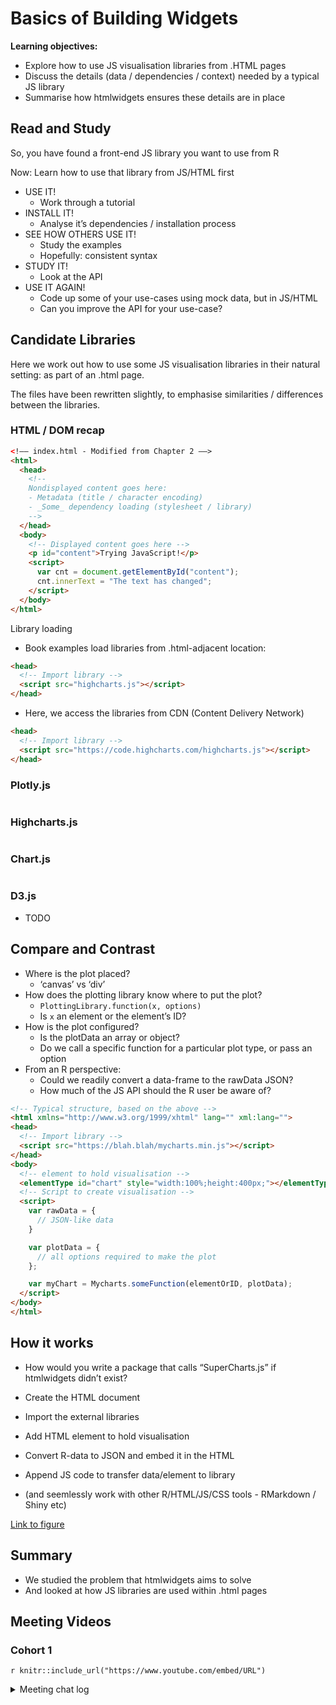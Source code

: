 # Basics of Building Widgets

**Learning objectives:**

- Explore how to use JS visualisation libraries from .HTML pages
- Discuss the details (data / dependencies / context) needed by a typical JS library
- Summarise how htmlwidgets ensures these details are in place

## Read and Study

So, you have found a front-end JS library you want to use from R

Now: Learn how to use that library from JS/HTML first

- USE IT!
  - Work through a tutorial

- INSTALL IT!
  - Analyse it's dependencies / installation process

- SEE HOW OTHERS USE IT!
  - Study the examples
  - Hopefully: consistent syntax

- STUDY IT!
  - Look at the API
  
- USE IT AGAIN!
  - Code up some of your use-cases using mock data, but in JS/HTML
  - Can you improve the API for your use-case?

## Candidate Libraries

Here we work out how to use some JS visualisation libraries in their natural setting: as part of
an .html page.

The files have been rewritten slightly, to emphasise similarities / differences between the
libraries.

### HTML / DOM recap

```html
<!–– index.html - Modified from Chapter 2 ––>
<html>
  <head>
    <!--
    Nondisplayed content goes here:
    - Metadata (title / character encoding)
    - _Some_ dependency loading (stylesheet / library)
    -->
  </head>
  <body>
    <!-- Displayed content goes here -->
    <p id="content">Trying JavaScript!</p>
    <script>
      var cnt = document.getElementById("content");
      cnt.innerText = "The text has changed";
    </script>
  </body>
</html>
```

Library loading

- Book examples load libraries from .html-adjacent location:

```html
<head>
  <!-- Import library -->
  <script src="highcharts.js"></script>
</head>
```

- Here, we access the libraries from CDN (Content Delivery Network)

```html
<head>
  <!-- Import library -->
  <script src="https://code.highcharts.com/highcharts.js"></script>
</head>
```

### Plotly.js

```r
```

### Highcharts.js

```r
```

### Chart.js

```r
```

### D3.js

- TODO

## Compare and Contrast

- Where is the plot placed?
  - 'canvas' vs 'div'

- How does the plotting library know where to put the plot?
  - `PlottingLibrary.function(x, options)`
  - Is `x` an element or the element's ID?

- How is the plot configured?
  - Is the plotData an array or object?
  - Do we call a specific function for a particular plot type, or pass an option

- From an R perspective:
  - Could we readily convert a data-frame to the rawData JSON?
  - How much of the JS API should the R user be aware of?

```html
<!-- Typical structure, based on the above -->
<html xmlns="http://www.w3.org/1999/xhtml" lang="" xml:lang="">
<head>
  <!-- Import library -->
  <script src="https://blah.blah/mycharts.min.js"></script>
</head>
<body>
  <!-- element to hold visualisation -->
  <elementType id="chart" style="width:100%;height:400px;"></elementType>
  <!-- Script to create visualisation -->
  <script>
    var rawData = {
      // JSON-like data
    }

    var plotData = {
      // all options required to make the plot
    };

    var myChart = Mycharts.someFunction(elementOrID, plotData);
  </script>
</body>
</html>
```

## How it works

- How would you write a package that calls "SuperCharts.js" if htmlwidgets didn't exist?

- Create the HTML document
- Import the external libraries
- Add HTML element to hold visualisation
- Convert R-data to JSON and embed it in the HTML
- Append JS code to transfer data/element to library

- (and seemlessly work with other R/HTML/JS/CSS tools - RMarkdown / Shiny etc)

[Link to figure](https://book.javascript-for-r.com/widgets-basics.html#widgets-basics-inner-workings)

## Summary

- We studied the problem that htmlwidgets aims to solve
- And looked at how JS libraries are used within .html pages

## Meeting Videos

### Cohort 1

`r knitr::include_url("https://www.youtube.com/embed/URL")`

<details>
<summary> Meeting chat log </summary>

```
LOG
```
</details>
